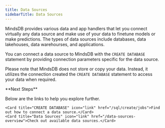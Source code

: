 ```yaml
---
title: Data Sources
sidebarTitle: Data Sources
---
```


MindsDB provides various data and app handlers that let you connect virtually any data source and make use of your data to finetune models or make predictions. The types of data sources include databases, data lakehouses, data warehourses, and applications.

You can connect a data source to MindsDB with the `CREATE DATABASE` statement by providing connection parameters specific for the data source.

Please note that MindsDB does not store or copy your data. Instead, it utilizes the connection created the `CREATE DATABASE` statement to access your data when required.

<Info>
**Next Steps**

Below are the links to help you explore further.

<CardGroup cols={3}>

    <Card title="CREATE DATABASE" icon="link" href="/sql/create/jobs">Find out how to connect a data source.</Card>
    <Card title="Data Sources" icon="link" href="/data-sources-overview">Check out available data sources.</Card>

</CardGroup>

</Info>
